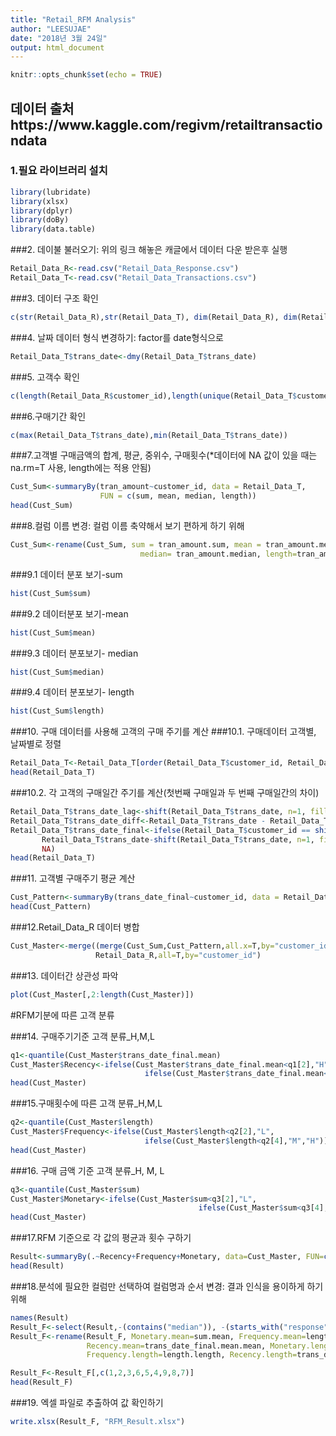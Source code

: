 ```yaml
---
title: "Retail_RFM Analysis"
author: "LEESUJAE"
date: "2018년 3월 24일"
output: html_document
---
```


```r
knitr::opts_chunk$set(echo = TRUE)
```

## 데이터 출처 https://www.kaggle.com/regivm/retailtransactiondata

### 1.필요 라이브러리 설치

```r
library(lubridate)
library(xlsx)
library(dplyr)
library(doBy)
library(data.table)

```

###2. 데이불 불러오기: 위의 링크 해놓은 캐글에서 데이터 다운 받은후 실행 

```r
Retail_Data_R<-read.csv("Retail_Data_Response.csv")
Retail_Data_T<-read.csv("Retail_Data_Transactions.csv")
```

###3. 데이터 구조 확인
```r
c(str(Retail_Data_R),str(Retail_Data_T), dim(Retail_Data_R), dim(Retail_Data_T))
```

###4.  날짜 데이터 형식 변경하기: factor를 date형식으로
```r
Retail_Data_T$trans_date<-dmy(Retail_Data_T$trans_date)
```

###5. 고객수 확인
```r
c(length(Retail_Data_R$customer_id),length(unique(Retail_Data_T$customer_id)))
```

###6.구매기간 확인
```r
c(max(Retail_Data_T$trans_date),min(Retail_Data_T$trans_date))
```

###7.고객별 구매금액의 합계, 평균, 중위수, 구매횟수(*데이터에 NA 값이 있을 때는 na.rm=T 사용, length에는 적용 안됨)  
```r
Cust_Sum<-summaryBy(tran_amount~customer_id, data = Retail_Data_T, 
                    FUN = c(sum, mean, median, length))
head(Cust_Sum)
```

###8.컬럼 이름 변경: 컬럼 이름 축약해서 보기 편하게 하기 위해
```r
Cust_Sum<-rename(Cust_Sum, sum = tran_amount.sum, mean = tran_amount.mean,
                             median= tran_amount.median, length=tran_amount.length)
```

###9.1 데이터 분포 보기-sum
```r
hist(Cust_Sum$sum)
```

###9.2 데이터분포 보기-mean
```r
hist(Cust_Sum$mean)
```

###9.3 데이터 분포보기- median
```r
hist(Cust_Sum$median)
```

###9.4 데이터 분포보기- length
```r
hist(Cust_Sum$length)
```

###10. 구매 데이터를 사용해 고객의 구매 주기를 계산
###10.1. 구매데이터 고객별, 날짜별로 정렬
```r
Retail_Data_T<-Retail_Data_T[order(Retail_Data_T$customer_id, Retail_Data_T$trans_date),]
head(Retail_Data_T)
```

###10.2. 각 고객의 구매일간 주기를 계산(첫번째 구매일과 두 번째 구매일간의 차이)
```r
Retail_Data_T$trans_date_lag<-shift(Retail_Data_T$trans_date, n=1, fill=NA, type = "lag")
Retail_Data_T$trans_date_diff<-Retail_Data_T$trans_date - Retail_Data_T$trans_date_lag
Retail_Data_T$trans_date_final<-ifelse(Retail_Data_T$customer_id == shift(Retail_Data_T$customer_id, n=1, fill = NA, type = "lag"),
       Retail_Data_T$trans_date-shift(Retail_Data_T$trans_date, n=1, fill=NA, type = "lag"),
       NA)
head(Retail_Data_T)
```

###11. 고객별 구매주기 평균 계산
```r
Cust_Pattern<-summaryBy(trans_date_final~customer_id, data = Retail_Data_T, FUN= mean, na.rm =TRUE)
head(Cust_Pattern)
```

###12.Retail_Data_R 데이터 병합
```r
Cust_Master<-merge((merge(Cust_Sum,Cust_Pattern,all.x=T,by="customer_id")),
                   Retail_Data_R,all=T,by="customer_id")
```

###13. 데이터간 상관성 파악
```r
plot(Cust_Master[,2:length(Cust_Master)])
```

#RFM기분에 따른 고객 분류

###14. 구매주기기준 고객 분류_H,M,L
```r
q1<-quantile(Cust_Master$trans_date_final.mean)
Cust_Master$Recency<-ifelse(Cust_Master$trans_date_final.mean<q1[2],"H",
                              ifelse(Cust_Master$trans_date_final.mean<q1[4],"M","L"))
head(Cust_Master)
```

###15.구매횟수에 따른 고객 분류_H,M,L
```r
q2<-quantile(Cust_Master$length)
Cust_Master$Frequency<-ifelse(Cust_Master$length<q2[2],"L",
                              ifelse(Cust_Master$length<q2[4],"M","H"))
head(Cust_Master)
```

###16. 구매 금액 기준 고객 분류_H, M, L
```r
q3<-quantile(Cust_Master$sum)
Cust_Master$Monetary<-ifelse(Cust_Master$sum<q3[2],"L",
                                          ifelse(Cust_Master$sum<q3[4],"M","H"))
head(Cust_Master)
```

###17.RFM 기준으로 각 값의 평균과 횟수 구하기
```r
Result<-summaryBy(.~Recency+Frequency+Monetary, data=Cust_Master, FUN=c(mean,length))
head(Result)
```

###18.분석에 필요한 컬럼만 선택하여 컬럼명과 순서 변경: 결과 인식을 용이하게 하기 위해
```r
names(Result)
Result_F<-select(Result,-(contains("median")), -(starts_with("response")),-(starts_with("mean")))
Result_F<-rename(Result_F, Monetary.mean=sum.mean, Frequency.mean=length.mean, 
                 Recency.mean=trans_date_final.mean.mean, Monetary.length=sum.length,
                 Frequency.length=length.length, Recency.length=trans_date_final.mean.length)

Result_F<-Result_F[,c(1,2,3,6,5,4,9,8,7)]
head(Result_F)
```

###19. 엑셀 파일로 추출하여 값 확인하기
```r
write.xlsx(Result_F, "RFM_Result.xlsx")
```
